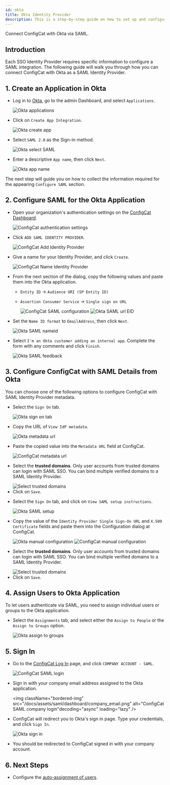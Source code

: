```yaml
---
id: okta
title: Okta Identity Provider
description: This is a step-by-step guide on how to set up and configure Okta as a SAML Identity Provider for your organization.
---
```



Connect ConfigCat with Okta via SAML.

## Introduction

Each SSO Identity Provider requires specific information to configure a SAML integration. The following guide will walk you through how you can connect ConfigCat with Okta as a SAML Identity Provider.

## 1. Create an Application in Okta

- Log in to <a href="https://login.okta.com/" target="_blank">Okta</a>, go to the admin Dashboard, and select `Applications`.

  <img className="bordered-img" src="/docs/assets/saml/okta/applications.png" alt="Okta applications" decoding="async" loading="lazy" />

- Click on `Create App Integration`.

  <img className="bordered-img" src="/docs/assets/saml/okta/create_app.png" alt="Okta create app" decoding="async" loading="lazy"/>

- Select `SAML 2.0` as the Sign-in method.

  <img className="bordered-img" src="/docs/assets/saml/okta/select_saml.png" alt="Okta select SAML" decoding="async" loading="lazy"/>

- Enter a descriptive `App name`, then click `Next`.

  <img className="bordered-img" src="/docs/assets/saml/okta/app_name.png" alt="Okta app name" decoding="async" loading="lazy"/>

The next step will guide you on how to collect the information required for the appearing `Configure SAML` section.

## 2. Configure SAML for the Okta Application

- Open your organization's authentication settings on the <a href="https://app.configcat.com/organization/authentication" target="_blank">ConfigCat Dashboard</a>.

  <img className="bordered-img" src="/docs/assets/saml/dashboard/authentication.png" alt="ConfigCat authentication settings" decoding="async" loading="lazy" />

- Click `ADD SAML IDENTITY PROVIDER`.

  <img className="bordered-img" src="/docs/assets/saml/dashboard/add_idp.png" alt="ConfigCat Add Identity Provider" decoding="async" loading="lazy" />

- Give a name for your Identity Provider, and click `Create`.

  <img className="bordered-img" src="/docs/assets/saml/dashboard/okta_name.png" alt="ConfigCat Name Identity Provider" decoding="async" loading="lazy" />

- From the next section of the dialog, copy the following values and paste them into the Okta application.

  - `Entity ID` -> `Audience URI (SP Entity ID)`
  - `Assertion Consumer Service` -> `Single sign on URL`

    <img className="bordered-img" src="/docs/assets/saml/dashboard/acs_entity_id_1.png" alt="ConfigCat SAML configuration" decoding="async" loading="lazy" />

    <img className="bordered-img" src="/docs/assets/saml/okta/okta_acs_eid.png" alt="Okta SAML url EID" decoding="async" loading="lazy" />

- Set the `Name ID format` to `EmailAddress`, then click `Next`.

  <img className="bordered-img" src="/docs/assets/saml/okta/okta_name_id.png" alt="Okta SAML nameid" decoding="async" loading="lazy"/>

- Select `I'm an Okta customer adding an internal app`. Complete the form with any comments and click `Finish`.

  <img className="bordered-img" src="/docs/assets/saml/okta/feedback.png" alt="Okta SAML feedback" decoding="async" loading="lazy"/>

## 3. Configure ConfigCat with SAML Details from Okta

You can choose one of the following options to configure ConfigCat with SAML Identity Provider metadata.

<Tabs>
  <TabItem value="metadataUrl" label="Metadata URL" default>
    <ul>
      <li>
        <p>Select the <code>Sign On</code> tab.</p>
        <img className="bordered-img" src="/docs/assets/saml/okta/metadata_url1.png" alt="Okta sign on tab"decoding="async" loading="lazy" />
      </li>
      <li>
        <p>Copy the URL of <code>View IdP metadata</code>.</p>
        <img className="bordered-img" src="/docs/assets/saml/okta/metadata_url2.png" alt="Okta metadata url"decoding="async" loading="lazy" />
      </li>
      <li>
        <p>Paste the copied value into the <code>Metadata URL</code> field at ConfigCat.</p>
        <img className="bordered-img" src="/docs/assets/saml/okta/cc_metadata_new.png" alt="ConfigCat metadata url"decoding="async" loading="lazy" />
      </li>
      <li>
        <p>Select the <strong>trusted domains</strong>. Only user accounts from trusted domains can login with SAML SSO. You can bind multiple verified domains to a SAML Identity Provider.</p>
        <img className="bordered-img" src="/docs/assets/saml/dashboard/select_trusted_domains.png" alt="Select trusted domains"decoding="async" loading="lazy" />
      </li>
      <li>
        Click on <code>Save</code>.
      </li>
    </ul>
  </TabItem>
  <TabItem value="manual" label="Manual Configuration">
    <ul>
      <li>
        <p>Select the <code>Sign On</code> tab, and click on <code>View SAML setup instructions</code>.</p>
        <img className="bordered-img" src="/docs/assets/saml/okta/manual_setup.png" alt="Okta SAML setup"decoding="async" loading="lazy" />
      </li>
      <li>
        <p>Copy the value of the <code>Identity Provider Single Sign-On URL</code> and <code>X.509 Certificate</code> fields and paste them into the Configuration dialog at ConfigCat.</p>
        <img className="bordered-img" src="/docs/assets/saml/okta/manual.png" alt="Okta manual configuration"decoding="async" loading="lazy" />
        <img className="bordered-img" src="/docs/assets/saml/okta/manual_cc_new.png" alt="ConfigCat manual configuration" decoding="async" loading="lazy" />
      </li>
      <li>
        <p>Select the <strong>trusted domains</strong>. Only user accounts from trusted domains can login with SAML SSO. You can bind multiple verified domains to a SAML Identity Provider.</p>
        <img className="bordered-img" src="/docs/assets/saml/dashboard/select_trusted_domains.png" alt="Select trusted domains"decoding="async" loading="lazy" />
      </li>
      <li>
        Click on <code>Save</code>.
      </li>
    </ul>
  </TabItem>
</Tabs>

## 4. Assign Users to Okta Application

To let users authenticate via SAML, you need to assign individual users or groups to the Okta application.

- Select the `Assignments` tab, and select either the `Assign to People` or the `Assign to Groups` option.

  <img className="bordered-img" src="/docs/assets/saml/okta/assign.png" alt="Okta assign to groups" decoding="async" loading="lazy"/>

## 5. Sign In

- Go to the <a href="https://app.configcat.com/auth/login" target="_blank">ConfigCat Log In</a> page, and click `COMPANY ACCOUNT - SAML`.

  <img className="bordered-img" src="/docs/assets/saml/dashboard/saml_login.png" alt="ConfigCat SAML login" decoding="async" loading="lazy"/>

- Sign in with your company email address assigned to the Okta application.

  <img className="bordered-img" src="/docs/assets/saml/dashboard/company_email.png" alt="ConfigCat SAML company login"decoding="async" loading="lazy" />

- ConfigCat will redirect you to Okta's sign in page. Type your credentials, and click `Sign In`.

  <img className="bordered-img" src="/docs/assets/saml/okta/okta_sign_in.png" alt="Okta sign in" decoding="async" loading="lazy" />

- You should be redirected to ConfigCat signed in with your company account.

## 6. Next Steps

- Configure the [auto-assignment of users](../../auto-assign-users.mdx).
